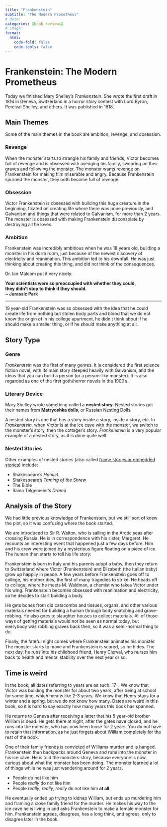 ```yaml
---
title: "Frankenstein"
subtitle: "The Modern Prometheus"
# date: 
categories: [book reviews]
# image: 
format:
  html:
    code-fold: false
    code-tools: false
---
```

# Frankenstein: The Modern Prometheus

Today we finished Mary Shelley's *Frankenstein*. She wrote the first draft in 1816 in Geneva, Switzerland in a horror story contest with Lord Byron, Percival Shelley, and others. It was published in 1818.

## Main Themes

Some of the main themes in the book are ambition, revenge, and obsession. 

### Revenge

When the monster starts to strangle his family and friends, Victor becomes full of revenge and is obsessed with avenging his family, swearing on their graves and following the monster. The monster wants revenge on Frankenstein for making him miserable and angry. Because Frankenstein spurned the monster, they both become full of revenge.

### Obsession

Victor Frankenstein is obsessed with building this huge creature in the beginning, fixated on creating life where there was none previously, and Galvanism and things that were related to Galvanism, for more than 2 years. The monster is obsessed with making Frankenstein disconsolate by destroying all he loves.

### Ambition

Frankenstein was incredibly ambitious when he was 18 years old, building a monster in his dorm room, just because of the newest discovery of electricity and reanimation. This ambition led to his downfall. He was just thinking about creating this thing, and did not think of the consequences.

Dr. Ian Malcom put it very nicely:

**Your scientists were so preoccupied with whether they could,**
\
**they didn’t stop to think if they should.**
\
**~ Jurassic Park**

---

19 year-old Frankenstein was so obsessed with the idea that he could create life from nothing but stolen body parts and blood that we do not know the origin of in his college apartment, he didn't think about if he should make a smaller thing, or if he should make anything at all.

## Story Type

### Genre

*Frankenstein* was the first of many genres. It is considered the first science fiction novel, with its main story steeped heavily with Galvanism, and the ideas that you can build a person (or a person-like monster). It is also regarded as one of the first goth/horror novels in the 1900's.

### Literary Device

Mary Shelley wrote something called a **nested story**. Nested stories got their names from **Matryoshka dolls**, or Russian Nesting Dolls. 

A nested story is one that has a story inside a story, inside a story, etc. In *Frankenstein*, when Victor is at the ice cave with the monster, we switch to the monster's story, then the cottager's story. *Frankenstein* is a very popular example of a nested story, as it is done quite well.

:::{.callout-tip icon=false}
### Nested Stories
Other examples of nested stories (also called [frame stories or embedded stories](https://en.wikipedia.org/wiki/Story_within_a_story#Nested_books)) include:

- Shakespeare's *Hamlet*
- Shakespeare's *Taming of the Shrew*
- The Bible
- Raina Telgemeier's *Drama*
:::

## Analysis of the Story

We had little previous knowledge of Frankenstein, but we still sort of knew the plot, so it was confusing where the book started.

We are introduced to Sir R. Walton, who is sailing in the Arctic seas after crossing Russia. He is in correspondence with his sister, Margaret. He recounts an interesting event that happened just a few days before. Him and his crew were joined by a mysterious figure floating on a piece of ice. The human then starts to tell his life story:

Frankenstein is born in Italy and his parents adopt a baby, then they return to Switzerland where Victor (Frankenstein) and Elizabeth (the Italian baby) grow up happily in peace. A few years before Frankenstein goes off to college, his mother dies, the first of many tragedies to strike. He heads off to college, where he meets M. Waldman, a chemist who takes Victor under his wing. Frankenstein becomes obsessed with reanimation and electricity, so he decides to start building a body. 

He gets bones from old catacombs and tissues, organs, and other various materials needed for building a human through body snatching and grave-robbing. He also goes to slaughter houses to collect materials. All of those ways of getting materials would not be seen as normal today, but everybody was robbing graves back then, so it was a semi-normal thing to do.

Finally, the fateful night comes where Frankenstein animates his monster. The monster starts to move and Frankenstein is scared, so he hides. The next day, he runs into his childhood friend, Henry Clerval, who nurses him back to health and mental stability over the next year or so. 

:::{.callout-tip icon=false}
## Time is weird

In the book, all dates referring to years are as such: 17--. We know that Victor was building the monster for about two years, after being at school for some time, which means like 2-3 years. We know that Henry stays for a winter and a spring, but we do not know how many. Dates are weird in this book, so it is hard to say exactly how many years this book has spanned.
:::


He returns to Geneva after receiving a letter that his 5 year-old brother William is dead. He gets there at night, after the gates have closed, and he runs into the monster, who has now been loose for 2 years. You do not have to retain that information, as he just forgets about William completely for the rest of the book. 

One of their family friends is convicted of Williams murder and is hanged. Frankenstein then backpacks around Geneva and runs into the monster in his ice cave. He is told the monsters story, because everyone is now curious about what the monster has been doing. The monster learned a lot of things while he was just wandering around for 2 years.

- People do not like him
- People *really* do not like him
- People *really*, *really*, *really* do not like him **at all**

He eventually ended up trying to kidnap William, but ends up murdering him and framing a close family friend for the murder. He makes his way to the ice cave he is living in and asks Frankenstein to make a female monster for him. Frankenstein agrees, disagrees, has a long think, and agrees, only to disagree later in the book.






